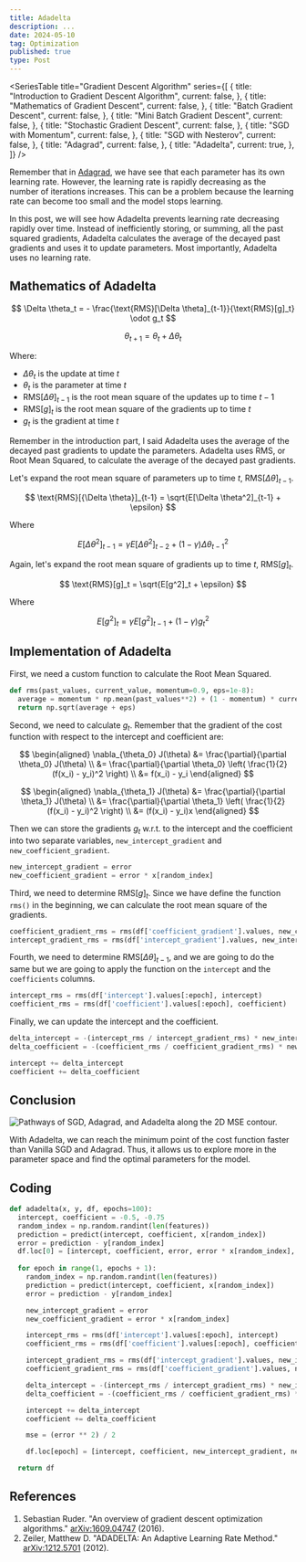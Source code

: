 ```yaml
---
title: Adadelta
description: ...
date: 2024-05-10
tag: Optimization
published: true
type: Post
---
```


<SeriesTable
  title="Gradient Descent Algorithm"
  series={[
    {
      title: "Introduction to Gradient Descent Algorithm",
      current: false,
    },
    {
      title: "Mathematics of Gradient Descent",
      current: false,
    },
    {
      title: "Batch Gradient Descent",
      current: false,
    },
    {
      title: "Mini Batch Gradient Descent",
      current: false,
    },
    {
      title: "Stochastic Gradient Descent",
      current: false,
    },
    {
      title: "SGD with Momentum",
      current: false,
    },
    {
      title: "SGD with Nesterov",
      current: false,
    },
    {
      title: "Adagrad",
      current: false,
    },
    {
      title: "Adadelta",
      current: true,
    },
  ]}
/>

Remember that in [Adagrad](/posts/adagrad), we have see that each parameter has its own learning rate.
However, the learning rate is rapidly decreasing as the number of iterations increases.
This can be a problem because the learning rate can become too small and the model stops learning.

In this post, we will see how Adadelta prevents learning rate decreasing rapidly over time.
Instead of inefficiently storing, or summing, all the past squared gradients, 
Adadelta calculates the average of the decayed past gradients and uses it to update parameters.
Most importantly, Adadelta uses no learning rate.

## Mathematics of Adadelta

$$
\Delta \theta_t = - \frac{\text{RMS}[\Delta \theta]_{t-1}}{\text{RMS}[g]_t} \odot g_t
$$

$$
\theta_{t+1} = \theta_t + \Delta \theta_t
$$

Where:

- $\Delta \theta_t$ is the update at time $t$
- $\theta_t$ is the parameter at time $t$
- $\text{RMS}[\Delta \theta]_{t-1}$ is the root mean square of the updates up to time $t-1$
- $\text{RMS}[g]_t$ is the root mean square of the gradients up to time $t$
- $g_t$ is the gradient at time $t$

Remember in the introduction part, I said Adadelta uses the average of the decayed past gradients to update the parameters.
Adadelta uses RMS, or Root Mean Squared, to calculate the average of the decayed past gradients.

Let's expand the root mean square of parameters up to time $t$, $\text{RMS}[\Delta \theta]_{t-1}$.

$$
\text{RMS}[{\Delta \theta}]_{t-1} = \sqrt{E[\Delta \theta^2]_{t-1} + \epsilon}
$$

Where

$$
E[\Delta \theta^2]_{t-1} = \gamma E[\Delta \theta^2]_{t-2} + (1 - \gamma) \Delta \theta_{t-1}^2
$$

Again, let's expand the root mean square of gradients up to time $t$, $\text{RMS}[g]_t$.

$$
\text{RMS}[g]_t = \sqrt{E[g^2]_t + \epsilon}
$$

Where

$$
E[g^2]_t = \gamma E[g^2]_{t-1} + (1 - \gamma) g_t^2
$$

## Implementation of Adadelta

First, we need a custom function to calculate the Root Mean Squared.

```python
def rms(past_values, current_value, momentum=0.9, eps=1e-8):
  average = momentum * np.mean(past_values**2) + (1 - momentum) * current_value**2
  return np.sqrt(average + eps)
```

Second, we need to calculate $g_t$. Remember that the gradient of the cost function with respect to the intercept and coefficient are:

$$
\begin{aligned}
  \nabla_{\theta_0} J(\theta) &= \frac{\partial}{\partial \theta_0} J(\theta) \\
  &= \frac{\partial}{\partial \theta_0} \left( \frac{1}{2} (f(x_i) - y_i)^2 \right) \\
  &= f(x_i) - y_i
\end{aligned}
$$

$$
\begin{aligned}
  \nabla_{\theta_1} J(\theta) &= \frac{\partial}{\partial \theta_1} J(\theta)  \\
  &= \frac{\partial}{\partial \theta_1} \left( \frac{1}{2} (f(x_i) - y_i)^2 \right) \\
  &= (f(x_i) - y_i)x
\end{aligned}
$$

Then we can store the gradients $g_t$ w.r.t. to the intercept and the coefficient into two separate variables,
`new_intercept_gradient` and `new_coefficient_gradient`.

```python
new_intercept_gradient = error
new_coefficient_gradient = error * x[random_index]
```

Third, we need to determine $\text{RMS}[g]_t$. Since we have define the function `rms()` in the beginning,
we can calculate the root mean square of the gradients.

```python
coefficient_gradient_rms = rms(df['coefficient_gradient'].values, new_coefficient_gradient)
intercept_gradient_rms = rms(df['intercept_gradient'].values, new_intercept_gradient)
```

Fourth, we need to determine $\text{RMS}[{\Delta \theta}]_{t-1}$, and we are going to do the same
but we are going to apply the function on the `intercept` and the `coefficients` columns.

```python
intercept_rms = rms(df['intercept'].values[:epoch], intercept)
coefficient_rms = rms(df['coefficient'].values[:epoch], coefficient)
```

Finally, we can update the intercept and the coefficient.

```python
delta_intercept = -(intercept_rms / intercept_gradient_rms) * new_intercept_gradient
delta_coefficient = -(coefficient_rms / coefficient_gradient_rms) * new_coefficient_gradient

intercept += delta_intercept
coefficient += delta_coefficient
```

## Conclusion

![Pathways of SGD, Adagrad, and Adadelta along the 2D MSE contour.](/assets/posts/adadelta/pathways.png)

With Adadelta, we can reach the minimum point of the cost function faster than Vanilla SGD and Adagrad.
Thus, it allows us to explore more in the parameter space and find the optimal parameters for the model.

## Coding

```python
def adadelta(x, y, df, epochs=100):
  intercept, coefficient = -0.5, -0.75
  random_index = np.random.randint(len(features))
  prediction = predict(intercept, coefficient, x[random_index])
  error = prediction - y[random_index]
  df.loc[0] = [intercept, coefficient, error, error * x[random_index], (error ** 2) / 2]
  
  for epoch in range(1, epochs + 1):
    random_index = np.random.randint(len(features))
    prediction = predict(intercept, coefficient, x[random_index])
    error = prediction - y[random_index]

    new_intercept_gradient = error
    new_coefficient_gradient = error * x[random_index]

    intercept_rms = rms(df['intercept'].values[:epoch], intercept)
    coefficient_rms = rms(df['coefficient'].values[:epoch], coefficient)

    intercept_gradient_rms = rms(df['intercept_gradient'].values, new_intercept_gradient)
    coefficient_gradient_rms = rms(df['coefficient_gradient'].values, new_coefficient_gradient)

    delta_intercept = -(intercept_rms / intercept_gradient_rms) * new_intercept_gradient
    delta_coefficient = -(coefficient_rms / coefficient_gradient_rms) * new_coefficient_gradient

    intercept += delta_intercept
    coefficient += delta_coefficient

    mse = (error ** 2) / 2

    df.loc[epoch] = [intercept, coefficient, new_intercept_gradient, new_coefficient_gradient, mse]

  return df
```

## References

1. Sebastian Ruder. "An overview of gradient descent optimization algorithms." [arXiv:1609.04747](https://arxiv.org/abs/1609.04747) (2016).
2. Zeiler, Matthew D. "ADADELTA: An Adaptive Learning Rate Method." [arXiv:1212.5701](https://arxiv.org/abs/1212.5701) (2012).
